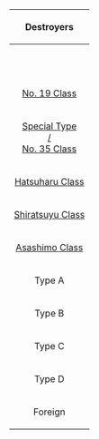 
{|  class="mw-collapsible mw-collapsed wikitable" id="DD_table" align=center
|-
!colspan=4 align=center|Destroyers
|-
!colspan="2"|&nbsp;
!align=center|Implemented
!align=center|Unimplemented
|-
!align=center colspan="2"|[[:Category:Mutsuki_Class|No. 19 Class]]||'''[[Mutsuki]]''' - [[Kisaragi]] - [[Yayoi]] - [[Uzuki]] - [[Satsuki]] - [[Fumizuki]] - [[Nagatsuki]] - [[Kikuzuki]] - [[Mikazuki]] - [[Mochizuki]]||{{FPage|Japanese_destroyer_Minazuki_(1926)|Minazuki}} - {{FPage|Japanese_destroyer_Y%C5%ABzuki|Yuzuki}}
|-
!align=center rowspan="3"|[[:Category:Special Type|Special Type<br />/<br />No. 35 Class]]||!align=center|[[:Category:Fubuki Class|Special Type I]]||'''[[Fubuki]]''' - [[Shirayuki]] - [[Hatsuyuki]] - [[Miyuki]] - [[Murakumo]] - [[Isonami]]||[[:wikipedia:Japanese_destroyer_Shinonome_(1927)|Shinonome]] - [[:wikipedia:Japanese_destroyer_Usugumo_(1927)|Usugumo]] - [[:wikipedia:Japanese_destroyer_Shirakumo_(1927)|Shirakumo]] - [[:wikipedia:Japanese_destroyer_Uranami_(1928)|Uranami]]
|-
!align=center|[[:Category:Ayanami Class|Special Type II]]||'''[[Ayanami]]''' - [[Shikinami]] - [[Oboro]] - [[Akebono]] - [[Sazanami]] - [[Ushio]]||[[:wikipedia:Japanese_destroyer_Asagiri_(1929)|Asagiri]] - [[:wikipedia:Japanese_destroyer_Yūgiri_(1930)|Yuugiri]] - [[:wikipedia:Japanese_destroyer_Amagiri_(1930)|Amagiri]] - [[:wikipedia:Japanese_destroyer_Sagiri|Sagiri]]
|-
!align=center|[[:Category:Akatsuki Class|Special Type III]]||'''[[Akatsuki]]''' - [[Hibiki]] - [[Ikazuchi]] - [[Inazuma]]||&nbsp;
|-
!align=center colspan="2"|[[:Category:Hatsuharu Class|Hatsuharu Class]]||'''[[Hatsuharu]]''' - [[Nenohi]] - [[Wakaba]] - [[Hatsushimo]]||{{FPage|Japanese_destroyer_Ariake_(1934)|Ariake}} - {{FPage|Japanese_destroyer_Y%C5%ABgure_(1934)|Yuugure}}
|-
!align=center rowspan="2"|[[:Category:Shiratsuyu Class|Shiratsuyu Class]]||align=center|Shiratsuyu Class||'''[[Shiratsuyu]]''' - [[Shigure]] - [[Murasame]] - [[Yuudachi]] - [[Harusame]] - [[Samidare]]||&nbsp;
|-
!align=center|Kai-Shiratsuyu Class||'''[[Umikaze]]''' - [[Kawakaze]] - [[Suzukaze]]||{{FPage|Japanese_destroyer_Yamakaze_(1936)|Yamakaze}}
|-
!align=center colspan="2"|[[:Category:Asashio_Class|Asashimo Class]]||'''[[Asashio]]''' - [[Ooshio]] - [[Michishio]] - [[Arashio]] - [[Yamagumo]] - [[Asagumo]] - [[Arare]] - [[Kasumi]]||{{FPage|Japanese_destroyer_Natsugumo_(1937)|Natsugumo}} - {{FPage|Japanese_destroyer_Minegumo_(1938)|Minegumo}}
|-
!rowspan=2|Type A!!align=center|[[:Category:Kagero Class|Kagerou Class]]||'''[[Kagerou]]''' - [[Shiranui]] - [[Kuroshio]] - [[Hatsukaze]] - [[Yukikaze]] - [[Amatsukaze]] - [[Tokitsukaze]] - [[Urakaze]] - [[Isokaze]] - [[Hamakaze]] - [[Tanikaze]] - [[Nowaki]] - [[Arashi]] - [[Hagikaze]] - [[Maikaze]] - [[Akigumo]]||[[:wikipedia:Oyashio|Oyashio]] - [[:wikipedia:Hayashio|Hayashio]] - [[:wikipedia:Natsushio|Natsushio]]
|-
!align=center|[[:Category:Yuugumo Class|Yuugumo Class]]||'''[[Yuugumo]]''' - [[Makigumo]] - [[Kazagumo]] - [[Naganami]] - [[Takanami]] - [[Asashimo]] - [[Hayashimo]] - [[Kiyoshimo]]||[[:wikipedia:Makinami|Makinami]] - [[:wikipedia:Oomami|Oomami]] - [[:wikipedia:Kiyonami|Kiyonami]] - [[:wikipedia:Tamanami|Tamanami]] - [[:wikipedia:Suzunami|Suzunami]] - [[:wikipedia:Fujinami|Fujinami]] - [[:wikipedia:Hayanami|Hayanami]] - [[:wikipedia:Hamanami|Hamanami]] - [[:wikipedia:Okinami|Okinami]] - [[:wikipedia:Kishinami|Kishinami]] - [[:wikipedia:Akishimo|Akishimo]]
|-
!Type B!!align=center|[[:Category:Akizuki Class|Akizuki Class]]||'''[[Akizuki]]''' - [[Teruzuki]]||[[:wikipedia:Suzutsuki|Suzutsuki]] - [[:wikipedia:Hatsuzuki|Hatsuzuki]] - [[:wikipedia:Niizuki|Niizuki]] - [[:wikipedia:Wakatsuki|Wakatsuki]] - [[:wikipedia:Shimotsuki|Shimotsuki]] - [[:wikipedia:Fuyutsuki|Fuyutsuki]] - [[:wikipedia:Harutsuki|Harutsuki]] - [[:wikipedia:Yoizuki|Yoizuki]] - [[:wikipedia:Natsuzuki|Natsuzuki]] - Michitsuki - [[:wikipedia:Hanazuki|Hanazuki]]
|-
!Type C!![[:Category:Shimakaze Class|Shimakaze Class]]||'''[[Shimakaze]]'''||&nbsp;
|-
!Type D!![[:Category:Matsu Class|Matsu Class]]||&nbsp;||'''Matsu''' - Take - Ume  - Momo - Kuwa - Kiri - Sugi - Maki - Momi - Kashi - Yaezakura - Kaya - Nara - Yadeke - Kuzu/Madake - Sakura - Yanagi - Tsubaki - Kaki - Kaba - Hinoki - Katsura - Kaede - Wakazakura - Keyaki - Tachibana - Tsuta - Hagi - Sumire - Kusunoki - Hatsuzakura - Nire - Nashi - Shii - Enoki - Azusa - Odake - Hatsuume - Tochi - Hishi - Sakaki
|-
!rowspan="2"|Foreign||[[:Category:Type 1934 Class|Type 1934 Class]]||'''[[Z1]]''' - [[Z3]]||{{FPage|German_destroyer_Z2_Georg_Thiele|Z2}} - {{FPage|German_destroyer_Z4_Richard_Beitzen|Z4}}
|-
![[:Category:Maestrale Class|Maestrale Class]]||[[Libeccio]]||'''Maestrale''' - Grecale - Scirocco
|}